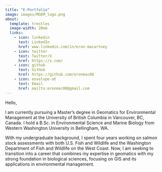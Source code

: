 ```yaml
---
title: "E-Portfolio"
image: images/MGEM_logo.png
about:
  template: trestles
  image-width: 20em
  links: 
    - icon: linkedin
      text: LinkedIn
      href: www.linkedin.com/in/eron-macartney
    - icon: twitter
      text: Twitter/X
      href: https://x.com/
    - icon: github
      text: GitHub
      href: https://github.com/eronmac08
    - icon: envelope-at
      text: Email
      href: mailto:eronmac08@gmail.com
---
```


Hello,

I am currently pursuing a Master’s degree in Geomatics for Environmental Management at the University of British Columbia in Vancouver, BC, Canada. I hold a B.Sc. in Environmental Science and Marine Biology from Western Washington University in Bellingham, WA.

With my undergraduate background, I spent four years working on salmon stock assessments with both U.S. Fish and Wildlife and the Washington Department of Fish and Wildlife on the West Coast. Now, I am seeking to transition into a career that combines my expertise in geomatics with my strong foundation in biological sciences, focusing on GIS and its applications in environmental management.
